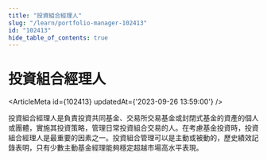 ```yaml
---
title: "投資組合經理人"
slug: "/learn/portfolio-manager-102413"
id: "102413"
hide_table_of_contents: true
---
```



# 投資組合經理人

<ArticleMeta id={102413} updatedAt={'2023-09-26 13:59:00'} />
<div className='border-solid border-b border-t-0 my-4 border-[var(--ifm-color-gray-300)]' />

投資組合經理人是負責投資共同基金、交易所交易基金或封閉式基金的資產的個人或團體，實施其投資策略，管理日常投資組合交易的人。在考慮基金投資時，投資組合經理人是最重要的因素之一。投資組合管理可以是主動或被動的，歷史績效記錄表明，只有少數主動基金經理能夠穩定超越市場高水平表現。
